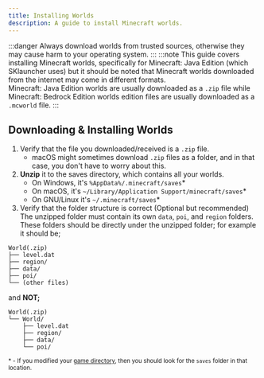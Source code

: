 ```yaml
---
title: Installing Worlds
description: A guide to install Minecraft worlds.
---
```

:::danger
Always download worlds from trusted sources, otherwise they may cause harm to your operating system.
:::
:::note
This guide covers installing Minecraft worlds, specifically for Minecraft: Java Edition (which SKlauncher uses) but it should be noted that Minecraft worlds downloaded from the internet may come in different formats.\
Minecraft: Java Edition worlds are usually downloaded as a `.zip` file while Minecraft: Bedrock Edition worlds edition files are usually downloaded as a `.mcworld` file.
:::
## Downloading & Installing Worlds
1. Verify that the file you downloaded/received is a `.zip` file.
    - macOS might sometimes download `.zip` files as a folder, and in that case, you don't have to worry about this.
2. **Unzip** it to the saves directory, which contains all your worlds.
   - On Windows, it's `%AppData%/.minecraft/saves`*
   - On macOS, it's `~/Library/Application Support/minecraft/saves`*
   - On GNU/Linux it's `~/.minecraft/saves`*
3. Verify that the folder structure is correct (Optional but recommended)\
The unzipped folder must contain its own `data`, `poi`, and `region` folders.\
These folders should be directly under the unzipped folder; for example it should be;
```
World(.zip)
├── level.dat
├── region/
├── data/
├── poi/
└── (other files)
```
and **NOT;**
```
World(.zip)
└── World/
    ├── level.dat
    ├── region/
    ├── data/
    └── poi/
```

<small>\* - If you modified your [game directory](/faq/launcher-related#how-does-game-directory-work), then you should look for the `saves` folder in that location.</small>